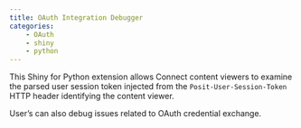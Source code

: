 ```yaml
---
title: OAuth Integration Debugger
categories:
    - OAuth
    - shiny
    - python
---
```


This Shiny for Python extension allows Connect content viewers to examine the parsed user session
token injected from the `Posit-User-Session-Token` HTTP header identifying the content viewer.

User's can also debug issues related to OAuth credential exchange.
